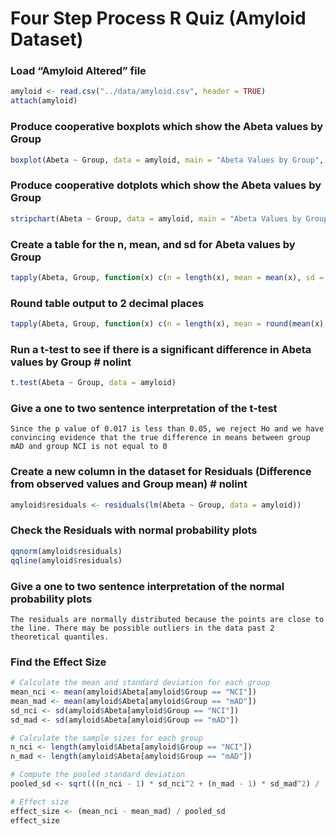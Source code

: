 # Four Step Process R Quiz (Amyloid Dataset)

### Load "Amyloid Altered" file
```r
amyloid <- read.csv("../data/amyloid.csv", header = TRUE)
attach(amyloid)
```

### Produce cooperative boxplots which show the Abeta values by Group
```r
boxplot(Abeta ~ Group, data = amyloid, main = "Abeta Values by Group", xlab = "Group", ylab = "Abeta Values", col = "lightblue") # nolint
```

### Produce cooperative dotplots which show the Abeta values by Group
```r
stripchart(Abeta ~ Group, data = amyloid, main = "Abeta Values by Group", xlab = "Group", ylab = "Abeta Values", col = "lightblue") # nolint
```

### Create a table for the n, mean, and sd for Abeta values by Group
```r
tapply(Abeta, Group, function(x) c(n = length(x), mean = mean(x), sd = sd(x)))
```

### Round table output to 2 decimal places
```r
tapply(Abeta, Group, function(x) c(n = length(x), mean = round(mean(x), 2), sd = round(sd(x), 2))) # nolint
```

### Run a t-test to see if there is a significant difference in Abeta values by Group # nolint
```r
t.test(Abeta ~ Group, data = amyloid)
```

### Give a one to two sentence interpretation of the t-test
```
Since the p value of 0.017 is less than 0.05, we reject Ho and we have convincing evidence that the true difference in means between group mAD and group NCI is not equal to 0
```

### Create a new column in the dataset for Residuals (Difference from observed values and Group mean) # nolint
```r
amyloid$residuals <- residuals(lm(Abeta ~ Group, data = amyloid))
```

### Check the Residuals with normal probability plots
```r
qqnorm(amyloid$residuals)
qqline(amyloid$residuals)
```

### Give a one to two sentence interpretation of the normal probability plots
```
The residuals are normally distributed because the points are close to the line. There may be possible outliers in the data past 2 theoretical quantiles.
```

### Find the Effect Size
```r
# Calculate the mean and standard deviation for each group
mean_nci <- mean(amyloid$Abeta[amyloid$Group == "NCI"])
mean_mad <- mean(amyloid$Abeta[amyloid$Group == "mAD"])
sd_nci <- sd(amyloid$Abeta[amyloid$Group == "NCI"])
sd_mad <- sd(amyloid$Abeta[amyloid$Group == "mAD"])

# Calculate the sample sizes for each group
n_nci <- length(amyloid$Abeta[amyloid$Group == "NCI"])
n_mad <- length(amyloid$Abeta[amyloid$Group == "mAD"])

# Compute the pooled standard deviation
pooled_sd <- sqrt(((n_nci - 1) * sd_nci^2 + (n_mad - 1) * sd_mad^2) / (n_nci + n_mad - 2)) # nolint

# Effect size
effect_size <- (mean_nci - mean_mad) / pooled_sd
effect_size
```